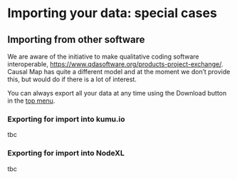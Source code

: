 # Importing your data: special cases{#ximport-other}

## Importing from other software

We are aware of the initiative to make qualitative coding software interoperable, [https://www.qdasoftware.org/products-project-exchange/](https://www.qdasoftware.org/products-project-exchange/). Causal Map has quite a different model and at the moment we don’t provide this, but would do if there is a lot of interest.

You can always export all your data at any time using the Download button in the [top menu](#xtop-menu).

### Exporting for import into kumu.io

tbc

### Exporting for import into NodeXL

tbc
